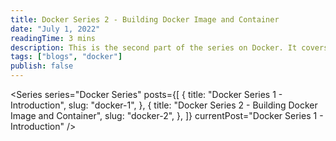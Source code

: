 ```yaml
---
title: Docker Series 2 - Building Docker Image and Container
date: "July 1, 2022"
readingTime: 3 mins
description: This is the second part of the series on Docker. It covers creating a simple Docker image and container and running it.
tags: ["blogs", "docker"]
publish: false
---
```


<Series
  series="Docker Series"
  posts={[
    {
      title: "Docker Series 1 - Introduction",
      slug: "docker-1",
    },
    {
      title: "Docker Series 2 - Building Docker Image and Container",
      slug: "docker-2",
    },
  ]}
  currentPost="Docker Series 1 - Introduction"
/>
